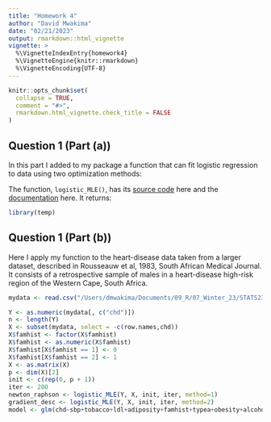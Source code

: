 ```yaml
---
title: "Homework 4"
author: "David Mwakima"
date: "02/21/2023"
output: rmarkdown::html_vignette
vignette: >
  %\VignetteIndexEntry{homework4}
  %\VignetteEngine{knitr::rmarkdown}
  %\VignetteEncoding{UTF-8}
---
```


```r
knitr::opts_chunk$set(
  collapse = TRUE,
  comment = "#>",
  rmarkdown.html_vignette.check_title = FALSE
)
```

## Question 1 (Part (a))

In this part I added to my package a function that can fit logistic regression to data using two optimization methods:

\begin{itemize}
\item Newton-Raphson/Fisher scoring/IRLS method
\item Gradient descent/steepest ascent method
\end{itemize}

The function, `logistic_MLE()`, has its [source code](https://github.com/miningroup/your-stat-230-r-package-davymwax) here and the [documentation](https://github.com/miningroup/your-stat-230-r-package-davymwax) here. It returns:

\begin{enumerate}
\item MLEs of regression coefficients,
\item their corresponding asymptotic confidence intervals,
\item and a vector of the log-likelihoods "visited" by the chosen optimization option
\end{enumerate}

```r
library(temp)
```

## Question 1 (Part (b))

Here I apply my function to the heart-disease data taken from a larger dataset, described in  Rousseauw et al, 1983, South African Medical Journal. It consists of a retrospective sample of males in a heart-disease high-risk region of the Western Cape, South Africa.

```r
mydata <- read.csv("/Users/dmwakima/Documents/09_R/07_Winter_23/STATS230/firstpkg/data/SAheart.csv")
```

```r
Y <- as.numeric(mydata[, c("chd")])
n <- length(Y)
X <- subset(mydata, select = -c(row.names,chd))
X$famhist <- factor(X$famhist)
X$famhist <- as.numeric(X$famhist)
X$famhist[X$famhist == 1] <- 0
X$famhist[X$famhist == 2] <- 1
X <- as.matrix(X)
p <- dim(X)[2]
init <- c(rep(0, p + 1))
iter <- 200
newton_raphson <- logistic_MLE(Y, X, init, iter, method=1)
gradient_desc <- logistic_MLE(Y, X, init, iter, method=2)
model <- glm(chd~sbp+tobacco+ldl+adiposity+famhist+typea+obesity+alcohol+age,family = binomial(link="logit"), data=mydata)
```




